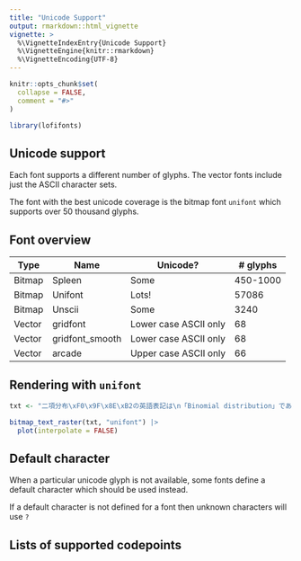 ```yaml
---
title: "Unicode Support"
output: rmarkdown::html_vignette
vignette: >
  %\VignetteIndexEntry{Unicode Support}
  %\VignetteEngine{knitr::rmarkdown}
  %\VignetteEncoding{UTF-8}
---
```


```r
knitr::opts_chunk$set(
  collapse = FALSE,
  comment = "#>"
)
```

```r
library(lofifonts)
```



## Unicode support

Each font supports a different number of glyphs.  The vector fonts include
just the ASCII character sets.

The font with the best unicode coverage is the bitmap font `unifont` which supports
over 50 thousand glyphs.


## Font overview

| Type   | Name           | Unicode?              | # glyphs |
|--------|----------------|-----------------------|----------|
| Bitmap | Spleen         | Some                  | 450-1000 |
| Bitmap | Unifont        | Lots!                 | 57086    |
| Bitmap | Unscii         | Some                  | 3240     |
| Vector | gridfont       | Lower case ASCII only | 68       |
| Vector | gridfont_smooth| Lower case ASCII only | 68       |
| Vector | arcade         | Upper case ASCII only | 66       |


## Rendering with `unifont`

```r
txt <- "二項分布\xF0\x9F\x8E\xB2の英語表記は\n「Binomial distribution」である。"

bitmap_text_raster(txt, "unifont") |>
  plot(interpolate = FALSE)
```


## Default character

When a particular unicode glyph is not available, some fonts define
a default character which should be used instead.

If a default character is not defined for a font then unknown characters
will use `?`


## Lists of supported codepoints





